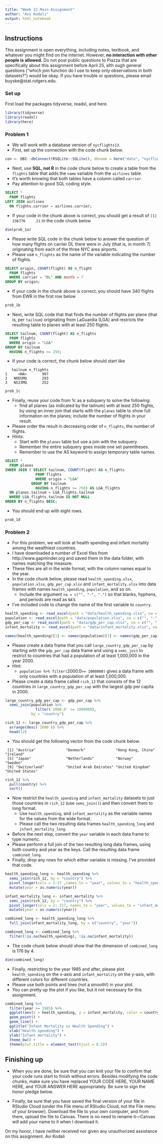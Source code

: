 ```yaml
---
title: "Week 12 Main Assignment"
author: "Avi Kodali"
output: html_notebook
---
```


## Instructions

This assignment is open everything, including notes, textbook, and whatever you might find on the internet. However, **no interaction with other people is allowed.** Do not post public questions to Piazza that are specifically about this assignment before April 25, alth ough general questions ("which join function do I use to keep only observations in both datasets?") would be okay. If you have trouble or questions, please email buyske@stat.rutgers.edu.



### Set up
First load the packages tidyverse, readxl, and here.

```r
library(tidyverse)
library(readxl)
library(here)
```

### Problem 1


* We will work with a database version of `nycflights13`.
* First, set up the connection with the code chunk below.

```r
con <- DBI::dbConnect(RSQLite::SQLite(), dbname = here("data", "nycflights13.sqlite"))
```

* Next, use **SQL, not R** in the code chunk below to create a table from the `flights` table that adds the `name` variable from the `airlines` table.
* It's worth knowing that both tables have a column called `carrier`.
* Pay attention to good SQL coding style.


```sql
SELECT * 
  FROM flights 
LEFT JOIN airlines
  ON flights.carrier = airlines.carrier;
```

* If your code in the chunk above is correct, you should get a result of `[1] 336776     21` in the code chunk below
```r
dim(prob_1a)
```

* Please write SQL code in the chunk below to answer the question of how many flights on carrier DL there were in July (that is, in month 7) originating from each of the three NYC area airports.
* Please use `n_flights` as the name of the variable indicating the number of flights.

```sql
SELECT origin, COUNT(flight) AS n_flight
  FROM flights
  WHERE carrier = "DL" AND month = 7
GROUP BY origin;
```

* If your code in the chunk above is correct, you should have 340 flights from EWR in the first row below
```r
prob_1b
```

* Next, write SQL code that that finds the number of flights per plane (that is, per `tailnum`) originating from LaGuardia (LGA) and restricts the resulting table to planes with at least 250 flights.

```sql
SELECT tailnum, COUNT(flight) AS n_flights
  FROM flights
  WHERE origin = "LGA"
GROUP BY tailnum 
  HAVING n_flights >= 250;
```

* If your code is correct, the chunk below should start like
```
   tailnum n_flights
1     <NA>       997
2   N0EGMQ       293
3   N523MQ       252
```

```r
prob_1c
```

* Finally, reuse your code from 1c as a subquery to solve the following:
  - find all planes (as indicated by the tailnum) with at least 250 flights, by using an inner join that starts with the `planes` table to show full information on the planes;  include the number of flights in your result. 
* Please order the result in decreasing order of `n_flights`, the number of flights.
* Hints: 
  - Start with the `planes` table but use a join with the subquery.
  - Remember the entire subquery goes inside one set parentheses.
  - Remember to use the AS keyword to assign temporary table names.

```sql
SELECT *
  FROM planes
INNER JOIN ( SELECT tailnum, COUNT(flight) AS n_flights
              FROM flights
              WHERE origin = "LGA"
            GROUP BY tailnum 
              HAVING n_flights >= 250) AS LGA_flights
  ON planes.tailnum = LGA_flights.tailnum
  WHERE LGA_flights.tailnum IS NOT NULL
ORDER BY n_flights DESC;
```

* You should end up with eight rows.
```r
prob_1d
```

### Problem 2

* For this problem, we will look at health spending and infant mortality among the wealthiest countries.
* I have downloaded a number of Excel files from http://www.gapminder.org and saved them in the data folder, with names matching the measure.
* These files are all in the wide format, with the column names equal to the year.
* In the code chunk below, please read `health_spending.xlsx`, `population.xlsx`, `gdp_per_cap.xlsx` and `infant_mortality.xlsx` into data frames with names `health_spending`, `population`, and so on.
    - Include the argument `na = c("", "-", ".")` so that blanks, hyphens, and periods are read as `NA`'s
* I've included code to change the name of the first variable to `country`.

```r
health_spending <- read_excel(path = "data/health_spending.xlsx", na = c("", "-", "."))
population <- read_excel(path = "data/population.xlsx", na = c("", "-", "."))
gdp_per_cap <- read_excel(path = "data/gdp_per_cap.xlsx", na = c("", "-", "."))
infant_mortality <- read_excel(path = "data/infant_mortality.xlsx", na = c("", "-", "."))

names(health_spending)[1] <- names(population)[1] <- names(gdp_per_cap)[1] <- names(infant_mortality)[1] <- "country"
```

* Please create a data frame that you call `large_country_gdp_per_cap` by starting with the `gdp_per_cap` data frame and using a `semi_join` to restrict to countries that had a population of at least 1,000,000 in the year 2000.
* Hint:
  - `population %>% filter(`2000.0` >= 1000000)` gives a data frame with only countries with a population of at least 1,000,000.
* Please create a data frame called `rich_12` that consists of the 12 countries in `large_country_gdp_per_cap` with the largest gdp per capita in 2000.

```r
large_country_gdp_per_cap <- gdp_per_cap %>% 
  semi_join(population %>% 
              filter(`2000.0` >= 1000000), 
            by = "country")

rich_12 <- large_country_gdp_per_cap %>% 
  arrange(desc(`2000`)) %>% 
  head(12)
```

* You should get the following vector from the code chunk below.
```
 [1] "Austria"              "Denmark"              "Hong Kong, China"     "Ireland"             
 [5] "Japan"                "Netherlands"          "Norway"               "Sweden"              
 [9] "Switzerland"          "United Arab Emirates" "United Kingdom"       "United States"   
```

```r
rich_12 %>% 
  pull(country) %>% 
  sort()
```

* Now restrict the `health_spending` and `infant_mortality` datasets to just those countries in `rich_12` (use `semi_join()`) and then convert them to long format.
    - Use `health_spending`, and `infant_mortality` as the variable names for the values from the wide format. 
    - Please call the two resulting data frames `health_spending_long` and `infant_mortality_long`.
* Before the next step, convert the `year` variable in each data frame to type numeric.
* Please perform a full join of the two resulting long data frames, using both country and year as the keys. Call the resulting data frame `combined_long`.
* Finally, drop any rows for which either variable is missing. I've provided that code.


```r
health_spending_long <- health_spending %>% 
  semi_join(rich_12, by = "country") %>% 
  pivot_longer(cols = 2:17 ,names_to = "year", values_to = "health_spending") %>% 
  mutate(year = as.numeric(year))

infant_mortality_long <- infant_mortality %>% 
  semi_join(rich_12, by = "country") %>% 
  pivot_longer(cols = 2: 217, names_to = "year", values_to = "infant_mortality") %>% 
  mutate(year = as.numeric(year))

combined_long <- health_spending_long %>% 
  full_join(infant_mortality_long, by = c("country", "year"))

combined_long <- combined_long %>%
  filter(!is.na(health_spending), !is.na(infant_mortality))
```

* The code chunk below should show that the dimension of `combined_long` is 176 by 4.

```r
dim(combined_long)
```

* Finally, restricting to the year 1985 and after, please plot `health_spending` on the x-axis and `infant_mortality` on the y-axis, with different colors for different countries.
* Please use both points and lines (not a smooth!) in your plot.
* You can pretty up the plot if you like, but it not necessary for this assignment.

```r
combined_long %>% 
  filter(year >= 1985) %>% 
  ggplot(aes(x = health_spending, y = infant_mortality, color = country)) + 
  geom_point() +
  geom_line() +
  ggtitle("Infant Mortality vs Health Spending") +
  xlab("Health spending") +
  ylab("Infant mortality") +
  theme_bw() +
  theme(plot.title = element_text(hjust = 0.5))
```



## Finishing up

* When you are done, be sure that you can knit your file to confirm that your code runs start to finish without errors. Besides modifying the code chunks, make sure you have replaced YOUR CODE HERE, YOUR NAME HERE, and YOUR ANSWER HERE appropriately. Be sure to sign the honor pledge below.

* Finally, be sure that you have saved the final version of your file in RStudio Cloud (under the File menu of RStudio Cloud, not the File menu of your browser). Download the file to your own computer, and from there, upload the file to Canvas. There is no need to rename it---Canvas will add your name to it when I download it.

On my honor, I have neither received nor given any unauthorized assistance on this assignment.
Avi Kodali
